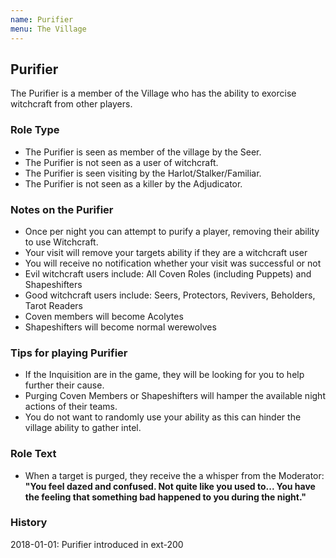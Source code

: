 ```yaml
---
name: Purifier
menu: The Village
---
```


## Purifier

The Purifier is a member of the Village who has the ability to exorcise
witchcraft from other players.

### Role Type

  - The Purifier is seen as member of the village by the Seer.
  - The Purifier is not seen as a user of witchcraft.
  - The Purifier is seen visiting by the Harlot/Stalker/Familiar.
  - The Purifier is not seen as a killer by the Adjudicator.

### Notes on the Purifier

  - Once per night you can attempt to purify a player, removing their
    ability to use Witchcraft.
  - Your visit will remove your targets ability if they are a witchcraft
    user
  - You will receive no notification whether your visit was successful
    or not
  - Evil witchcraft users include: All Coven Roles (including Puppets)
    and Shapeshifters
  - Good witchcraft users include: Seers, Protectors, Revivers,
    Beholders, Tarot Readers
  - Coven members will become Acolytes
  - Shapeshifters will become normal werewolves

### Tips for playing Purifier

  - If the Inquisition are in the game, they will be looking for you to
    help further their cause.
  - Purging Coven Members or Shapeshifters will hamper the available
    night actions of their teams.
  - You do not want to randomly use your ability as this can hinder the
    village ability to gather intel.

### Role Text

  - When a target is purged, they receive the a whisper from the
    Moderator: **"You feel dazed and confused. Not quite like you used
    to... You have the feeling that something bad happened to you during
    the night."**

### History

2018-01-01: Purifier introduced in ext-200
